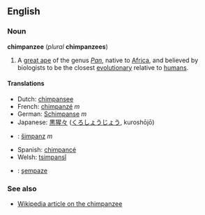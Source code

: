 ==English==
===Noun===
'''chimpanzee''' (''plural'' '''chimpanzees''')

#A [[great ape]] of the genus ''[[Pan]]'', native to [[Africa]], and believed by biologists to be the closest [[evolutionary]] relative to [[human]]s.

====Translations====
*Dutch: [[chimpansee]]
*French: [[chimpanzé]] ''m''
*German: [[Schimpanse]] ''m''
*Japanese: [[黒猩々]] ([[くろしょうじょう]], kuroshōjō)
*{{sk}}: [[šimpanz#Slovak|šimpanz]] ''m''
*Spanish: [[chimpancé]]
*Welsh: [[tsimpansî]]
*{{tr}}: [[şempaze]]

===See also===
*[[w:Chimpanzee|Wikipedia article on the chimpanzee]]